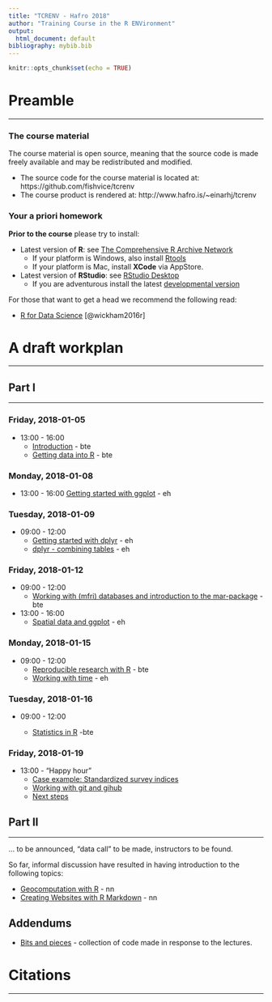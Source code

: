 ```yaml
---
title: "TCRENV - Hafro 2018"
author: "Training Course in the R ENVironment"
output:
  html_document: default
bibliography: mybib.bib
---
```


```r
knitr::opts_chunk$set(echo = TRUE)
```


# Preamble
___

### The course material

The course material is open source, meaning that the source code is made freely available and may be redistributed and modified.

* The source code for the course material is located at: https://github.com/fishvice/tcrenv
* The course product is rendered at: http://www.hafro.is/~einarhj/tcrenv

### Your a priori homework

**Prior to the course** please try to install:

* Latest version of __R__: see [The Comprehensive R Archive Network](https://cran.r-project.org/)
    * If your platform is Windows, also install [Rtools](https://cran.r-project.org/bin/windows/Rtools)
   * If your platform is Mac, install **XCode** via AppStore.

* Latest version of __RStudio__: see [RStudio Desktop](https://www.rstudio.com/products/rstudio/download/)
    * If you are adventurous install the latest [developmental version](https://www.rstudio.com/products/rstudio/download/preview)

For those that want to get a head we recommend the following read:

  * [R for Data Science](http://r4ds.had.co.nz) [@wickham2016r]

# A draft workplan
___

## Part I
___

### Friday, 2018-01-05

* 13:00 - 16:00
    * [Introduction](pre_intro.html) - bte
    * [Getting data into R](pre_data.html) - bte
    
### Monday, 2018-01-08

* 13:00 - 16:00 [Getting started with ggplot](pre_ggplot1.html) - eh

### Tuesday, 2018-01-09

* 09:00 - 12:00
    * [Getting started with dplyr](pre_transformation1.html) - eh
    * [dplyr - combining tables](pre_transformation2.html) - eh

### Friday, 2018-01-12

* 09:00 - 12:00
    * [Working with (mfri) databases and introduction to the mar-package](pre_mar.html) - bte
* 13:00 - 16:00
    * [Spatial data and ggplot](pre_ggplot2.html) - eh

### Monday, 2018-01-15

* 09:00 - 12:00
    * [Reproducible research with R](pre_markdown.html) - bte
    * [Working with time](pre_dates.html) - eh

### Tuesday, 2018-01-16

* 09:00 - 12:00
    
    * [Statistics in R](pre_statistics.html) -bte

### Friday, 2018-01-19

* 13:00 - "Happy hour"
    * [Case example: Standardized survey indices](pre_case_smx.html)
    * [Working with git and gihub](404page.html)
    * [Next steps](404page.html)

## Part II
___

... to be announced, "data call" to be made, instructors to be found.

So far, informal discussion have resulted in having introduction to the following topics:

* [Geocomputation with R](https://bookdown.org/robinlovelace/geocompr/intro.html) - nn
* [Creating Websites with R Markdown](404page.html) - nn


## Addendums

* [Bits and pieces](bits_and_pieces.html) - collection of code made in response to the lectures.

# Citations
___


